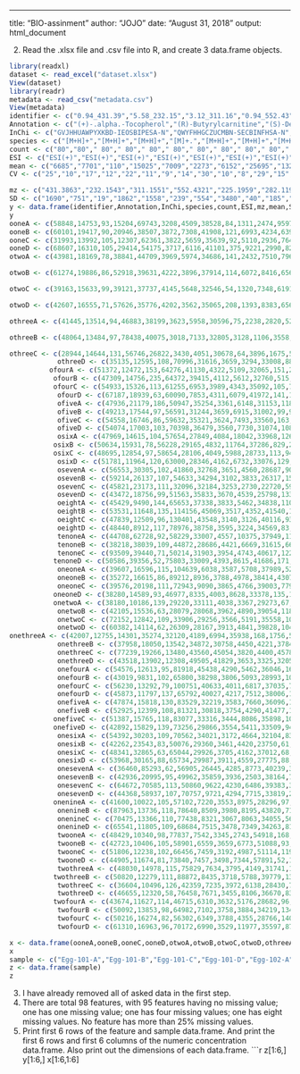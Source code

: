 ---
title: "BIO-assinment"
author: "JOJO"
date: "August 31, 2018"
output: html_document

2. Read the .xlsx file and .csv file into R, and create 3 data.frame objects.
```{r}
library(readxl)
dataset <- read_excel("dataset.xlsx")
View(dataset)
library(readr)
metadata <- read_csv("metadata.csv")
View(metadata)
identifier <- c("0.94_431.39","5.58_232.15","3.12_311.16","0.94_552.43","1.06_225.20","7.20_282.12","6.08_137.07","6.66_120.08","1.35_168.07","4.96_137.05","1.36_134.06","1.71_273.11","1.22_136.08","7.40_156.08","3.49_424.34","1.29_176.07","1.48_785.59","1.18_131.07","1.36_204.11","6.65_158.12","1.36_110.07","2.62_121.03","3.99_139.05","1.22_144.05","4.69_94.06","1.85_147.09","0.98_369.35","6.35_258.11","1.24_431.32","1.35_152.07","1.46_232.03","6.99_204.12","1.32_189.10","2.91_268.18","1.68_360.36","1.72_332.33","7.03_118.09","2.57_240.11","1.24_195.09","5.18_104.11","2.50_325.17","1.22_347.22","1.28_361.20","1.55_177.10","4.95_114.07","4.32_316.25","4.65_302.31","7.56_230.09","8.72_293.10","1.75_298.35","5.91_466.32","4.92_260.19","1.41_363.22","4.01_256.11_4.00_238.10","1.08_263.08","1.23_190.09","6.68_209.09_6.68_192.07","4.07_344.28","7.54_184.09","6.19_218.14","5.51_268.15","1.01_357.30","1.19_602.21","7.08_144.10","5.48_312.13","1.23_296.07","1.79_123.07","1.08_152.07","7.01_130.09","1.01_520.51","2.30_153.07","4.59_288.22","1.02_282.28","3.38_426.36","1.16_362.12","1.47_378.11","3.53_400.34","4.35_780.55","3.82_220.12","5.78_265.12_5.78_287.10","6.66_166.09_6.66_149.06","1.04_286.14","4.20_264.20","3.14_168.06_3.14_242.13","5.71_177.10_5.71_160.08","1.39_198.06","6.88_182.06_6.89_144.10","3.34_428.37","1.14_254.06","5.95_516.30","5.47_76.08","1.00_340.10","6.44_150.11","7.25_138.05","4.53_291.15","6.62_205.10_6.62_188.07","7.46_182.08","2.99_61.04")
Annotation <- c("(+)-.alpha.-Tocopherol","(R)-Butyrylcarnitine","(S)-Desmethylcitalopram",".beta.-Cryptoxanthin","1,3-Dicyclohexylurea","1-Methyladenosine","1-Methylnicotinamide","2-Amino-1-phenylethanol","2-Amino-3-methoxybenzoic  acid","2'-Deoxyinosine","2-Indolinone","2'-o-Methyl-5-methyluridine","2-Phenylacetamide","3-(1-Pyrazolyl)-alanine","3-Hydroxyoleylcarnitine","3-Indoleacetic acid","3-Ketopetromyzonol","4-Acetylbutyric acid","4-Aminoantipyrine","4-Aminomethylcyclohexanecarboxylic acid","4-Aminophenol","4-Hydroxybenzoic acid","4-Imidazoleacrylic acid","4-Methyl-5-thiazoleethanol","4-Picoline","5,6-Dimethylbenzimidazole","5.alpha.-Cholest-7-en-3.beta.-ol","5-Methylcytidine","7.alpha.-Hydroxy-3-oxo-4-cholestenoic acid","Acetaminophen","Acetaminophen sulfate","Acetylcarnitine","Antipyrine","Auramine O","Benzyldimethylstearylammonium cation","Benzyldimethyltetradecylammonium cation","Betaine","Bupropion","Caffeine","Choline","Citalopram","Corticosterone","Cortisone","Cotinine","Creatinine","Decanoyl-L-carnitine","Dihydrosphingosine B","Ergothioneine","Ethylenediaminetetraacetic acid","Ethylhexadecyldimethylammonium cation","Glycocholic acid","Hexanoyl-L-carnitine","Hydrocortisone","Hydroxybupropion","Indirubin","Indole-3-propionic acid","Kynurenine","Lauroyl-L-carnitine","L-Carnitine","L-Propionylcarnitine","Metoprolol acid","Monoolein","Montelukast-1,2-diol","N.alpha.-Methyl-L-lysine","N2,N2-Dimethylguanosine","N-Acetylsulfamethoxazole","Nicotinamide","N-Methylanthranilic acid","N-Methylproline","N-Palmitoyl-D-sphingosine","Nudifloramide","Octanoylcarnitine","Oleamide","Oleoyl-L-carnitine","Omeprazole sulfone","OmeprazoleTABsulfone N-oxide","Palmitoylcarnitine","Palmitoyleicosapentaenoyl phosphatidylcholine","Pantothenic acid","Phenylacetyl-L-glutamine","Phenylalanine","Piperine","R-(-)-O-Desmethylvenlafaxine","racTABerythro-Dihydrobupropion","Serotonin","S-Methyl-3-thioacetaminophen","Stachydrine","Stearoyl-L-carnitine","Sulfamethoxazole","Taurocholic acid","TMAO","Topiramate","Triethanolamine","Trigonelline","Trimethoprim","Tryptophan","Tyrosine","Urea")			
InChi <- c("GVJHHUAWPYXKBD-IEOSBIPESA-N","QWYFHHGCZUCMBN-SECBINFHSA-N","PTJADDMMFYXMMG-IBGZPJMESA-N","DMASLKHVQRHNES-FKKUPVFPSA-N","ADFXKUOMJKEIND-UHFFFAOYSA-N","GFYLSDSUCHVORB-IOSLPCCCSA-N","LDHMAVIPBRSVRG-UHFFFAOYSA-O","ULSIYEODSMZIPX-UHFFFAOYSA-N","SXOPCLUOUFQBJV-UHFFFAOYSA-N","VGONTNSXDCQUGY-JXBXZBNISA-N","JHFAEUICJHBVHB-UHFFFAOYSA-N","YHRRPHCORALGKQ-FDDDBJFASA-N","LSBDFXRDZJMBSC-UHFFFAOYSA-N","PIGOPELHGLPKLL-YFKPBYRVSA-N","YBCVTTMMURGSEY-LMLDZDDJSA-N","SEOVTRFCIGRIMH-UHFFFAOYSA-N","WKLORKLFLMTHHY-RTYFXBAISA-N","MGTZCLMLSSAXLD-UHFFFAOYSA-N","RLFWWDJHLFCNIJ-UHFFFAOYSA-N","GYDJEQRTZSCIOI-LJGSYFOKSA-N","PLIKAWJENQZMHA-UHFFFAOYSA-N","FJKROLUGYXJWQN-UHFFFAOYSA-N","LOIYMIARKYCTBW-OWOJBTEDSA-N","BKAWJIRCKVUVED-UHFFFAOYSA-N","FKNQCJSGGFJEIZ-UHFFFAOYSA-N","LJUQGASMPRMWIW-UHFFFAOYSA-N","IZVFFXVYBHFIHY-FTTZNKGKSA-N","ZAYHVCMSTBRABG-JXOAFFINSA-N","SATGKQGFUDXGAX-SLTBQWEQSA-N","RZVAJINKPMORJF-UHFFFAOYSA-N","IGTYILLPRJOVFY-UHFFFAOYSA-N","RDHQFKQIGNGIED-MRVPVSSYSA-O","VEQOALNAAJBPNY-UHFFFAOYSA-N","JPIYZTWMUGTEHX-UHFFFAOYSA-N","FWLORMQUOWCQPO-UHFFFAOYSA-N","WNBGYVXHFTYOBY-UHFFFAOYSA-N","KWIUHFFTVRNATP-UHFFFAOYSA-N","SNPPWIUOZRMYNY-UHFFFAOYSA-N","RYYVLZVUVIJVGH-UHFFFAOYSA-N","OEYIOHPDSNJKLS-UHFFFAOYSA-N","WSEQXVZVJXJVFP-UHFFFAOYSA-N","OMFXVFTZEKFJBZ-HJTSIMOOSA-N","MFYSYFVPBJMHGN-ZPOLXVRWSA-N","UIKROCXWUNQSPJ-VIFPVBQESA-N","DDRJAANPRJIHGJ-UHFFFAOYSA-N","LZOSYCMHQXPBFU-OAHLLOKOSA-N","OTKJDMGTUTTYMP-UHFFFAOYSA-N","SSISHJJTAXXQAX-ZETCQYMHSA-N","KCXVZYZYPLLWCC-UHFFFAOYSA-N","VCAVAURZPNANDQ-UHFFFAOYSA-N","RFDAIACWWDREDC-FRVQLJSFSA-N","VVPRQWTYSNDTEA-LLVKDONJSA-N","JYGXADMDTFJGBT-VWUMJDOOSA-N","RCOBKSKAZMVBHT-UHFFFAOYSA-N","CRDNMYFJWFXOCH-BUHFOSPRSA-N","GOLXRNDWAUTYKT-UHFFFAOYSA-N","YGPSJZOEDVAXAB-QMMMGPOBSA-N","FUJLYHJROOYKRA-QGZVFWFLSA-N","PHIQHXFUZVPYII-UHFFFAOYSA-N","UFAHZIUFPNSHSL-MRVPVSSYSA-N","PUQIRTNPJRFRCZ-UHFFFAOYSA-N","RZRNAYUHWVFMIP-KTKRTIGZSA-N","UFQIEVSCRCMNLW-SHISVWIYSA-N","OLYPWXRMOFUVGH-LURJTMIESA-N","RSPURTUNRHNVGF-IOSLPCCCSA-N","GXPIUNZCALHVBA-UHFFFAOYSA-N","DFPAKSUCGFBDDF-UHFFFAOYSA-N","WVMBPWMAQDVZCM-UHFFFAOYSA-N","CWLQUGTUXBXTLF-YFKPBYRVSA-N","YDNKGFDKKRUKPY-TURZORIXSA-N","JLQSXXWTCJPCBC-UHFFFAOYSA-N","CXTATJFJDMJMIY-CYBMUJFWSA-N","FATBGEAMYMYZAF-KTKRTIGZSA-N","IPOLTUVFXFHAHI-WHIOSMTNSA-N","IXEQEYRTSRFZEO-UHFFFAOYSA-N","ZBGMHRIYIGAEGJ-UHFFFAOYSA-N","XOMRRQXKHMYMOC-UHFFFAOYSA-N","KLTHQSWIRFFBRI-KOQZQRJKSA-N","GHOKWGTUZJEAQD-UHFFFAOYSA-N","RCOBKSKAZMVBHT-UHFFFAOYSA-N","COLNVLDHVKWLRT-QMMMGPOBSA-N","MXXWOMGUGJBKIW-YPCIICBESA-N","KYYIDSXMWOZKMP-HNNXBMFYSA-N","NDPTTXIBLSWNSF-BXKDBHETSA-N","QZAYGJVTTNCVMB-UHFFFAOYSA-N","KNDKLDWGYWQCCJ-UHFFFAOYSA-N","CMUNUTVVOOHQPW-UHFFFAOYSA-N","FNPHNLNTJNMAEE-HSZRJFAPSA-N","JLKIGFTWXXRPMT-UHFFFAOYSA-N","WBWWGRHZICKQGZ-HZAMXZRMSA-N","UYPYRKYUKCHHIB-UHFFFAOYSA-N","KJADKKWYZYXHBB-XBWDGYHZSA-N","GSEJCLTVZPLZKY-UHFFFAOYSA-N","WWNNZCOKKKDOPX-UHFFFAOYSA-N","IEDVJHCEMCRBQM-UHFFFAOYSA-N","QIVBCDIJIAJPQS-VIFPVBQESA-N","OUYCCCASQSFEME-QMMMGPOBSA-N","XSQUKJJJFZCRTK-UHFFFAOYSA-N")
species <- c("[M+H]+","[M+H]+","[M+H]+","[M]+.","[M+H]+","[M+H]+","[M+H]+","[M+H-H2O]+","[M+H]+","[M+H-C5H8O3]+","[M+H]+","[M+H]+","[M+H]+","[M+H]+","[M+H-H2O]+","[M+H]+","[2M+H]+","[M+H]+","[M+H]+","[M+H]+","[M+H]+","[M+H-H2O]+","[M+H]+","[M+H]+","[M+H]+","[M+H]+","[M+H-H2O]+","[M+H]+","[M+H]+","[M+H]+","[M+H]+","[M+H]+","[M+H]+","[M+H]+","[Cat-C2H4]+","[Cat]+","[M+H]+","[M+H]+","[M+H]+","[M+H]+","[M+H]+","[M+H]+","[M+H]+","[M+H]+","[M+H]+","[M+H]+","[M+H]+","[M+H]+","[M+H]+","[Cat]+","[M+H]+","[M+H]+","[M+H]+","[M+H]+_[M+H-H2O]+","[M+H]+","[M+H]+","[M+H]+_[M+H-NH3]+","[M+H]+","[M+Na]+","[M+H]+","[M+H]+","[M+H]+","[M+H]+","[M+H-NH3]+","[M+H]+","[M+H]+","[M+H]+","[M+H]+","[M+H]+","[M+H-H2O]+","[M+H]+","[M+H]+","[M+H]+","[M+H]+","[M+H]+","[M+H]+","[M+H]+","[M+H]+","[M+H]+","[M+H]+_[M+Na]+","[M+H]+_[M+H-NH3]+","[M+H]+","[M+H]+","[M+H]+_[M+H-C410O]+","[M+H]+_[M+H-NH3]+","[M+H]+","[M+H]+_[M+K]+","[M+H]+","[M+H]+","[M+H]+","[M+H]+","[M+H]+","[M+H]+","[M+H]+","[M+H]+","[M+H]+_[M+H-NH3]+","[M+H]+","[M+H]+")
count <- c("80","80"," 80"," 80"," 80"," 80"," 80"," 80"," 80"," 80"," 80"," 80"," 80"," 80"," 80"," 80"," 80"," 80"," 80"," 80"," 80"," 80"," 80"," 80"," 80"," 80"," 80"," 80"," 80"," 80"," 80"," 80"," 80"," 80"," 80"," 80"," 80"," 80"," 80"," 80"," 80"," 80"," 80"," 80"," 80"," 80"," 80"," 80"," 80"," 80"," 80"," 80"," 80"," 80"," 80"," 80"," 80"," 80"," 80"," 80"," 80"," 80"," 80"," 80"," 80"," 80"," 80"," 80"," 80"," 80"," 80"," 80"," 80"," 80"," 80"," 80"," 80"," 80"," 80"," 80"," 80","EMPTY","-1","853.6538","915.7516","899.5435","757.31 804","92 80.68 804","955.3895","963.1943","-1","-1","-1","896.5677","948.47 806","972.7356","-1","865.4886")	
ESI <- c("ESI(+)","ESI(+)","ESI(+)","ESI(+)","ESI(+)","ESI(+)","ESI(+)","ESI(+)","ESI(+)","ESI(+)","ESI(+)","ESI(+)","ESI(+)","ESI(+)","ESI(+)","ESI(+)","ESI(+)","ESI(+)","ESI(+)","ESI(+)","ESI(+)","ESI(+)","ESI(+)","ESI(+)","ESI(+)","ESI(+)","ESI(+)","ESI(+)","ESI(+)","ESI(+)","ESI(+)","ESI(+)","ESI(+)","ESI(+)","ESI(+)","ESI(+)","ESI(+)","ESI(+)","ESI(+)","ESI(+)","ESI(+)","ESI(+)","ESI(+)","ESI(+)","ESI(+)","ESI(+)","ESI(+)","ESI(+)","ESI(+)","ESI(+)","ESI(+)","ESI(+)","ESI(+)","ESI(+)","ESI(+)","ESI(+)","ESI(+)","ESI(+)","ESI(+)","ESI(+)","ESI(+)","ESI(+)","ESI(+)","ESI(+)","ESI(+)","ESI(+)","ESI(+)","ESI(+)","ESI(+)","ESI(+)","ESI(+)","ESI(+)","ESI(+)","ESI(+)","ESI(+)","ESI(+)","ESI(+)","ESI(+)","ESI(+)","ESI(+)","EMPTY","-1","862.298","946.2116","966.1121","895.1586","934.7672","955.3894","981.4338","-1","-1","-1","892.2752","908.7713","980.6624","EMPTY","-1","873.4531")
mean <- c("6685","7701","110","15025","7009","2273","6152","25695","132","1784","3216","599","385","304","12132","1353","963","180","222","3012","532","102","5090","18","653","127","139491","42","7438","4282","2372","124871","199","77","18597","21185","396733","128","22517","68577","120","253","1526","28919","265392","884","607","96","2085","1484","1293","1197","8133","397","739","545","2593","1800","17091","14362","80","5050","18","2163","605","69","11199","675","6720","6650","39427","2409","10038","13363","31","28","10564","165642","2640","8561","31654","34303","73","314","257","117","341741","4490","12","105","4944","765","1658","8206","55","73383","2247","58631")																																																																																											
CV <- c("25","10","17","12","22","11","9","14","30","10","8","29","15","61","12","18","15","12","23","20","97","21","91","51","13","29","11","21","8","14","5","11","26","20","246","246","8","14","14","18","32","16","39","14","11","20","15","27","218","72","15","11","11","17","70","19","11","21","14","10","39","8","28","13","32","44","40","134","9","12","12","10","41","14","35","34","10","7","6","27","12","9","45","23","21","51","8","14","43","19","19","35","34","15","32","12","14","5")

mz <- c("431.3863","232.1543","311.1551","552.4321","225.1959","282.1194","137.0702","120.0803","168.0655","137.0453","134.0596","273.112","136.0751","156.0764","424.3416","176.0703","785.5925","131.0712","204.1136","158.117","110.0679","121.0285","139.05","144.0469","94.065","147.0915","369.3517","258.1078","431.3153","152.071","232.0276","204.1236","189.1017","268.1802","360.3623","332.331","118.0864","240.113","195.088","104.1069","325.1719","347.2237","361.2","177.1024","114.0664","316.2481","302.305","230.0894","293.098","298.3467","466.3162","260.1852","363.2161","256.11_238.0995","263.0815","190.0866","209.0918_192.0651","344.2794","184.094","218.1385","268.1546","357.2988","602.2132","144.1013","312.1301","296.0725","123.0652","152.071","130.0859","520.5083","153.0656","288.2168","282.2796","426.357","362.1153","378.1097","400.3416","780.5538","220.1177","265.1185_287.0999","166.0861_149.0593","286.1441","264.1959","168.057_242.1306","177.1022_160.0751","198.0579","182.0576_144.1021","428.3723","254.0603","516.2993","76.0755","340.1018","150.1121","138.0545","291.1456","205.0968_188.0708","182.08","61.0403")
SD <- c("1690","751","19","1862","1558","239","554","3480","40","185","255","172","59","186","1481","243","145","22","50","615","517","22","4645","9","86","37","15504","9","627","587","117","14160","52","15","45825","52038","31468","18","3237","12172","38","40","591","3934","28371","181","93","26","4537","1061","190","136","857","67","517","105","277","387","2401","1393","32","419","5","271","193","31","4437","906","575","798","4906","251","4153","1831","11","10","1106","12295","159","2334","3876","3256","33","74","53","60","28036","623","5","20","937","271","562","1266","18","9144","319","2763")
y <- data.frame(identifier,Annotation,InChi,species,count,ESI,mz,mean,SD,CV)
y
ooneA <- c(58848,14753,93,15204,69743,3208,4509,38528,84,1311,2474,9597,472,70,28538,2525,1660,116,119,5031,202,100,3977,28,563,179,189703,47,19440,1916,222,477646,123,99,3977,5845,413091,116,44547,74417,87,233,1653,3039,248771,7044,211,68,373,776,1315,8387,8217,271,274,1311,3239,9576,26057,36629,94,670,14,3984,893,30,19254,748,488,10619,29778,24125,239200,49129,27,46,35852,282908,1968,21085,46388,6714,59,210,2661,119,7663,8937,20,111,6326,577,976,8746,30,92999,2188,60688)
ooneB <- c(60101,19417,90,20946,38507,3872,7308,41908,121,6993,4234,6390,456,138,31809,2553,1971,141,274,8859,114,122,7412,33,1732,114,190567,59,18484,2216,330,573680,175,76,2304,3028,379641,80,141768,66106,92,233,1905,791,279056,6125,326,95,530,2368,1283,9384,11258,228,271,530,3328,9379,28398,45062,77,1186,32,4750,1461,47,18846,1289,709,11695,45589,23338,224634,52476,41,46,36133,385984,2675,28816,50961,43778,88,246,2074,117,20625,10333,52,123,3389,772,3125,58534,63,130082,2185,80978)
ooneC <- c(31993,13992,105,12307,62361,3822,5659,35639,92,5110,2936,7648,396,69,23606,2960,2186,71,115,11765,303,128,3865,18,2021,85,166642,50,17637,338,47,454537,114,83,1619,2182,387571,87,140564,92562,151,114,1083,682,238155,5546,259,92,73,369,8425,7121,5748,222,274,408,3165,10203,25181,37996,90,724,19,3140,1279,43,18415,528,948,10096,31902,16228,162160,38005,28,37,33712,261709,2073,15025,42831,21155,94,242,1929,106,24457,9225,10,342,4889,610,1054,43714,60,113159,1947,65457)
ooneD <- c(68607,16310,105,29414,54175,3717,6116,41101,375,9221,2990,8280,341,281,27643,2744,1305,73,251,17919,120,92,3421,23,1953,109,237718,64,20350,2870,413,546396,179,56,19929,22080,420309,180,153997,75139,86,382,1528,522,264632,6350,147,90,448,9217,699,8624,11025,254,238,246,3556,10863,29311,36394,135,787,18,4305,1035,36,18857,920,3688,12034,43844,26261,365884,52662,37,47,39640,404883,2295,27874,49617,17040,56,243,1743,160,315236,12637,84,114,6176,397,917,36336,92,104320,2254,72201)
otwoA <- c(43981,18169,78,38841,44709,3969,5974,34686,141,2432,7510,7962,364,55,29621,1321,1766,277,147,14200,141,97,5198,28,1357,161,185316,32,12581,381,30,339609,263,123,2511,2698,412735,131,27842,77721,115,364,2176,606,323028,4299,367,133,453,6378,666,5266,12862,187,162,1697,3689,7650,26027,27862,57,747,10,5145,1505,80,24389,1294,1857,9672,38213,20392,230191,42893,51,19,31191,475424,1942,38060,42660,27639,70,417,3374,121,10174,11910,10,135,4063,450,1801,18460,37,82777,1853,86722)

otwoB <- c(61274,19886,86,52918,39631,4222,3896,37914,114,6072,8416,6568,463,74,26117,1847,733,206,199,13567,223,149,3770,18,1655,157,198054,145,10467,447,24,335208,113,57,20752,23113,508758,168,42009,107214,78,479,2045,536,297873,3915,1420,123,512,27964,1195,5867,16629,492,1571,1728,3584,7084,23824,31734,73,423,10,4763,1969,37,68296,2922,750,8555,31536,20668,160070,43155,27,60,35873,368676,2938,48951,47266,32414,73,258,18230,220,44374,14894,10,101,3174,968,2387,28324,84,94067,2203,80368)

otwoC <- c(39163,15633,99,39121,37737,4145,5648,32546,54,1320,7348,6191,307,46,25298,1241,1861,170,371,12206,175,101,4151,27,1623,92,183587,50,10471,149,14,265242,333,79,3545,6435,410973,69,34831,60570,110,645,2984,468,312812,2928,807,159,601,1472,748,4319,14008,190,234,1586,3302,5302,21806,24457,122,636,4.5,4501,1842,19,42988,998,1079,9087,30594,15278,135434,38820,14,42,27662,383569,1864,30050,38200,39020,64,212,9891,117,30255,12674,10,56,3622,625,1128,22403,106,106588,1958,85716)

otwoD <- c(42607,16555,71,57626,35776,4202,3562,35065,208,1393,8383,6560,421,65,34243,1510,1802,146,181,11804,556,63,5176,10,1149,148,163847,51,11554,18203,3753,381047,217,69,2675,3431,543726,104,27177,69056,97,361,3088,362,326297,6929,198,82,347,1199,325,6133,14278,228,277,1304,3417,9561,22121,24449,125,1755,14,5433,1685,38,18702,2095,1849,8077,27873,25336,184952,55013,27,32,37992,425605,2304,43526,41457,19071,38,246,2493,454,195722,14205,20,78,6979,1086,1737,23652,39,83635,2016,83365)

othreeA <- c(41445,13514,94,46883,38199,3623,5958,30596,75,2238,2820,5254,648,340,22162,3152,403,54,2569,14869,350,94,3787,23,1645,104,168256,33,13850,363,62,313096,314,70,1328,1692,449287,94,62228,84609,116,114,1368,294,248754,5119,173,201,22179,1092,2146,6604,7229,215,196,1135,2890,8460,22579,20785,76,515,28,2307,1027,23,18310,631,1757,8921,30835,18541,194576,38591,657,1299,30093,402201,2905,15207,37882,72787,74,204,2714,79,18015,10204,4.5,209,1750,607,1593,26139,42,101188,1317,76525)

othreeB <- c(48064,13484,97,78438,40075,3018,7133,32805,3128,1106,3558,6137,406,550,26924,2229,693,197,247,3420,9337,103,2963,19,1428,132,129815,59,12057,277423,82262,306322,296,61,562,824,450748,135,2611,102737,114,202,1588,817,235678,6075,326,54,641,930,4203,6906,9661,209,293,963,2926,9313,22761,24946,90,579,27,2145,1032,29,26337,2292,6237,7612,19404,27031,148538,33669,40985,12672,28743,284724,2114,33810,39911,58499,43,193,3806,1559,256977,11128,10,104,4717,3901,426,8046,85,81643,2416,83384)

othreeC <- c(28944,14644,131,56746,26822,3430,4051,30678,64,3896,1675,5486,427,59,29172,2195,869,131,250,4234,221,82,8490,19,1206,276,103133,27,13845,281,47,396739,371,84,1997,2885,493131,139,41371,87670,87,300,1728,483,273682,7953,196,112,794,3831,214,8069,11118,253,217,1794,2820,11108,20704,23853,118,605,24,2325,938,47,15074,1941,2546,8730,15498,30979,174178,47940,27,74,31661,274933,2166,22277,37219,12198,37,229,1986,126,131998,12375,4.5,79,3593,481,1270,57900,41,82910,1938,72094)
            othreeD <- c(35135,12595,108,70996,31616,3659,3294,33008,88,1587,2732,6433,425,46,15957,3240,1072,118,131,9882,108,122,3522,147,1065,241,142947,50,8540,957,355,245684,256,92,1713,2110,456303,126,31815,127448,131,159,1644,595,244532,2463,182,142,576,323,1918,4088,8248,257,262,471,2870,5029,22033,26110,86,431,18,2701,1084,65,16167,3054,2318,9670,19694,12579,222646,24291,298,533,20949,323359,2126,34213,38549,63538,61,221,2204,98,253429,7236,20,109,4999,412,1859,35259,115,83939,2032,91986)
          ofourA <- c(51372,12472,153,64276,41130,4322,5109,32065,151,2004,2898,6282,441,417,20802,1351,212,123,392,2949,549,101,3703,30,17121,126,170362,51,10847,357,133,323637,122,66,1586,1578,505971,165,104046,98547,112,165,2664,425,334653,4898,214,158,419,490,1347,3524,12179,159926,1201,757,3454,8726,19029,15540,84,524,23,7434,1469,42,17659,158,1240,9582,32819,15170,184597,40603,37,56,23667,263508,2679,10060,40090,90628,47,14263,2657,179,65830,9448,18,119,5973,803,1681,84968,52,68282,1791,87708)
           ofourB <- c(47309,14756,235,64372,39415,4112,5612,32760,515,9607,3148,6224,376,313,21369,1050,126,141,165,9930,2378,132,3352,18,28820,107,144800,37,11038,22630,8116,509122,265,90,1623,2317,354865,109,150910,85626,86,146,2067,374,310824,2924,704,203,3324,2847,830,4218,12568,108538,681,622,3016,12260,16905,17926,86,628,10,7712,1759,20,28636,369,1630,9552,60921,11690,267594,48642,41,33,31468,324819,2894,18813,39523,18786,98,8052,9102,695,140827,11189,14,94,2246,823,946,56178,44,85113,1508,82410)
           ofourC <- c(54933,15326,113,61255,6953,3989,4343,35092,105,7418,3222,655,163,143,18996,696,313,181,130,3153,986,116,5185,27,13918,94,226714,46,11469,985,237,414860,260,85,3084,4033,391139,773,134138,78670,153,203,2614,623,282167,2915,107,146,959,3121,1772,3785,13739,151144,1576,1410,3001,7550,16594,24812,141,746,23,5823,950,33,5043,277,1656,12524,34081,10080,115200,38296,37,28,22167,469911,2713,25981,41810,34847,112,60290,662,59,55967,7891,9,119,8171,483,2287,32665,51,86926,1871,84996)
            ofourD <- c(67187,18939,63,60090,7853,4311,6079,41972,141,1521,4949,819,231,118,21891,1784,207,118,206,3818,586,181,3267,32,18777,201,272224,2904,13970,2675,1174,349683,297,46,1483,2054,454582,8243,245594,91292,199,83,2946,22881,325203,3458,267,171,423,506,2562,3412,9414,259814,203,757,4506,7536,22044,23697,89,2574,20,7778,1137,37,16789,336,2241,10750,42889,11667,375472,43263,32,37,26832,520956,2175,24727,50078,66627,64,75130,2911,151,102798,10690,14,227,7622,241,3001,117646,49,89171,1996,92085)
            ofiveA <- c(47936,21179,186,50947,35254,3361,6148,31153,118,1177,5702,5987,492,234,22287,1210,354,185,218,4713,218,131,4242,14,2465,113,96904,41,8346,426,34,258738,216,76,2743,3737,403290,104,19139,77773,84,276,1658,712,255033,5242,140,120,720,3478,6036,4704,11128,882,7658,1495,2712,8185,22248,27063,58,1961,4.5,1297,622,56,16140,638,1558,5613,45318,19578,58921,42878,36,23,23939,211966,3751,27844,37200,3237,56,276,954,100,16937,10510,24,1255,1831,1110,1865,16604,72,89456,1957,79785)
            ofiveB <- c(49213,17544,97,56591,31244,3659,6915,31002,99,993,4807,5595,460,32,18650,1778,438,75,129,4660,385,97,6673,2040,2692,359,121926,41,8630,457,60,238485,144,89,1462,1799,470644,141,20819,106453,78,243,1343,341,248814,4955,113,92,28844,494,4651,4084,10337,201,158,1221,2645,8473,18386,21468,59,532,19,4021,1261,55,9048,598,8235,6436,36562,15856,40926,39266,32,37,26159,211913,4392,26493,38607,11242,61,327,2241,73,622165,11946,4.5,647,4780,806,696,33074,53,74608,3227,87584)
            ofiveC <- c(54558,16746,86,59632,35321,3624,7493,33560,163,856,5880,6223,344,142,19061,1344,374,97,204,4429,206,128,5003,27,2140,132,100947,41,8190,316,30,365384,185,85,3638,4550,433834,122,7371,95437,128,176,1631,302,262316,4282,207,135,849,1505,2945,4393,11276,342,337,1863,3182,7450,22282,25974,91,2006,9,1258,774,46,20593,466,1638,4895,37950,16623,136666,38266,37,32,19605,425643,3451,27373,40615,5244,81,212,2820,85,27636,8213,10,496,2408,1275,2466,12894,46,81338,1916,78857)
            ofiveD <- c(54074,17003,103,70398,36479,3560,7730,31074,108,1347,6161,6203,408,199,18943,1170,747,123,199,3702,216,151,6506,18,2286,148,90186,27,11612,254,28,240692,218,89,1676,1952,425875,84,7316,98748,129,214,1777,747,261335,4219,81,155,2921,2190,7837,3842,10761,306,574,1400,2719,8067,18064,22187,107,463,30,3801,957,37,19280,462,10787,4497,48966,15791,139005,39295,42,41,25640,293784,4235,28650,38751,8086,87,232,1744,90,575248,10096,10,1214,1363,2010,2388,21164,42,88516,3444,81079)
            osixA <- c(47969,14615,104,57654,27849,4084,18042,33968,126,1706,7443,5705,347,995,20928,1200,270,106,143,4794,342,110,3907,19,2581,98,119875,41,13725,856,412,237800,191,111,1489,1627,459729,142,26031,78256,90,666,2214,906,307704,5074,326,262,2900,3068,1454,4198,18324,513,251,829,3267,9506,21955,18265,114,466,36,8245,1448,34,22712,603,5895,7345,103240,20968,81888,43093,50,123,25868,684187,5756,45153,41640,10089,51,303,3333,125,448633,8746,28,207,7766,1132,1706,25084,38,91098,2450,92463)
           osixB <- c(50634,15931,78,56228,29165,4832,11764,37286,829,2635,3621,6252,528,277,24266,1229,401,88,94,1182,3585,153,3155,29,2906,113,147064,54,13797,73228,36675,456211,255,147,1704,1821,479940,115,34344,82049,135,417,1850,511,319755,3962,223,214,1481,916,972,4568,15046,578,105,747,3527,8662,24952,23037,104,833,27,7744,1091,33,18990,498,1936,10143,120512,16086,84196,48404,32,51,29320,315856,9843,46654,45083,24000,70,263,2127,670,245633,11242,4.5,106,12266,1008,1935,26736,92,83098,2464,93646)
           osixC <- c(48695,12854,97,58654,28106,4049,5988,28733,113,9468,8114,5357,341,45,22661,1303,292,179,201,12206,561,140,3190,24,6641,112,209448,37,13515,318,63,338381,206,70,2644,4468,546002,221,36108,86239,132,177,1780,516,273789,2523,184,71,16507,510,1320,3482,10282,491,659,1196,3225,7137,19217,16650,83,617,18,8209,979,104,18355,131,2910,11242,57968,10984,175194,43804,33,103,26507,475536,6366,38942,34438,55452,73,252,2735,101,457491,9952,9,184,10337,252,943,22216,29,84128,2381,104876)
            osixD <- c(51781,11964,120,63000,28346,4162,6732,33076,129,1652,5631,6155,341,89,24139,1253,1156,142,221,3661,219,118,4531,18,2427,166,197041,41,13388,365,76,217554,301,57,1967,2829,514782,313,12442,95180,116,666,1931,3277,280696,2931,227,129,545,63877,1353,3156,15789,204,1163,1246,3722,7125,19274,18877,101,558,27,7231,1032,60,19850,279,2153,10058,36911,13024,352043,40258,27,47,25943,266367,5007,35632,39787,32800,85,195,3121,88,254368,10328,10,210,3600,1794,4100,23210,46,83652,2320,93160)
            osevenA <- c(56553,30305,102,41860,32768,3651,4560,28687,90,1309,6122,5310,585,74,21435,1260,615,146,144,3708,161,252,2951,9,1535,145,153022,54,7086,346,10,322912,417,79,759,1520,422651,147,11009,66676,107,255,1623,315,253516,10541,79,122,4298,377,453,8695,16156,258,205,592,3069,12058,21990,22881,33024,353,10,1741,1228,20,15568,430,2345,8135,25582,44411,54222,40961,19,28,28729,237999,3345,27042,34145,24680,102,228,1606,107,44446,10877,20,157,6321,869,1138,14441,84,100044,1555,76783)
            osevenB <- c(59214,26137,107,54633,34294,3102,3833,26317,155,1892,6965,5857,390,94,21456,1228,210,200,214,30781,274,113,4707,18,491,130,203210,59,8422,433,10,235747,239,74,1802,2235,460216,87,10664,86955,116,250,1973,397,235478,5316,121,108,5986,7036,367,6001,16805,331,378,611,2914,6488,21784,24642,6707,454,18,1679,887,50,17071,242,1543,9425,29063,29353,111144,39458,28,41,30336,254825,4991,24932,31077,11184,38,199,1952,90,37352,11818,33,146,6410,556,1379,18564,63,97167,1430,78634)
            osevenC <- c(45821,23173,111,32096,32184,3253,2730,22720,59,1247,6530,4964,360,41,14063,710,314,142,176,9992,1513,103,4185,23,628,162,136514,41,6606,209,14,209063,142,70,1578,1844,396322,107,16340,56749,92,78,1459,513,209772,6689,153,93,66,306,1485,5588,10237,217,85,678,2602,7381,20819,18018,108,398,10,1420,859,46,5908,143,2404,6882,21773,26876,209508,28049,32,65,24838,240691,4023,14302,28158,40077,95,239,2055,114,9782,13040,10,105,6134,958,1699,16257,64,77864,1199,77380)
            osevenD <- c(43472,18756,99,51563,35833,3670,4539,25798,133,867,7176,5316,585,42,10578,658,861,105,174,4223,311,71,2769,18,1248,238,184669,45,8608,423,10,203539,196,76,1630,1858,350080,70,9110,42237,100,311,1982,345,238989,2446,150,80,16284,933,725,2851,18071,199,432,933,3171,3472,21135,21075,101,378,14,1722,964,23,18215,184,2183,10910,26606,8441,188453,18940,23,42,26311,404332,2614,16334,30875,20918,66,218,2396,65,51049,10145,10,103,3709,354,1106,16449,47,102950,1670,78849)
            oeightA <- c(45429,9490,144,65653,37338,3833,5462,34838,110,1335,230,5185,447,1081,23164,1002,7689,150,152,12146,221,168,3205,80,1059,98,173012,51,15722,398,14,249501,146,183,973,1607,564012,96,103756,81207,91,523,2948,555,225872,2492,185,174,69,16179,4829,3186,14680,191,1286,2069,2778,5864,24563,21663,52,436,10,3002,852,51,17508,220,5167,7995,35846,11062,144669,36686,45,41,21347,576128,2583,12849,41799,65420,37,191,2494,89,424066,6842,10,251,5238,617,621,19695,28,120913,2484,91944)
            oeightB <- c(53531,11648,135,114156,45069,3517,4352,41540,155,3338,339,6749,545,1416,23777,1781,7295,373,233,27362,170,124,6008,247,1116,170,207748,51,20064,530,20,352921,300,92,2434,3826,583019,139,38577,98730,75,281,2615,257,264838,3496,89,220,506,1137,2783,4327,12658,189,201,2518,3569,5944,31882,27120,71,617,10,2433,971,42,15034,221,2626,9485,24532,14941,255012,43795,75,32,25174,416833,2588,26150,50224,200746,65,263,1263,73,288487,10330,165,203,13597,514,1134,15045,71,123457,1939,84797)
            oeightC <- c(47839,12509,96,130401,43548,3140,3126,40116,93,1079,421,6152,666,628,25744,1081,28408,364,148,15042,267,60,3579,395,239,149,177438,56,17181,1609,64,264000,176,79,2026,2547,564916,137,22280,68993,96,308,1975,741,266661,2993,44,118,576,442,2722,3408,13723,270,341,3087,3131,4928,25902,30223,80,787,23,5283,865,50,5347,235,11030,8951,22290,11342,192368,28782,37,36,22906,395841,2195,29935,47877,12883,75,290,796,219,828869,8641,4.5,175,12770,1045,2640,21416,45,111478,5378,87505)
            oeightD <- c(48440,8912,117,78976,38758,3595,3224,34569,83,483,304,5001,434,203,24201,1407,5135,256,154,9237,284,92,3166,513,1290,149,139292,41,15816,282,24,236694,143,154,1080,1557,538035,94,38413,57710,84,616,2376,37442,242380,1742,97,224,43,632,7335,2831,20139,255,279,2711,2928,3913,21548,20016,120,775,18,6005,663,99,4382,126,15937,7491,13911,7914,167651,22477,41,23,17093,341653,2222,19165,41648,72151,56,263,313,95,862819,5673,10,433,8613,405,1016,32963,72,114831,6639,85083)
            tenoneA <- c(44708,62728,92,58229,33007,4557,10375,37949,117,1633,4725,5943,2722,157,21182,1465,334,89,195,14022,204,103,3936,18,2983,463,155984,51,12852,311,96,462019,301,92,2626,3499,391072,122,97872,76295,84,673,2012,570,315375,5662,247,1127,839,756,1207,6716,15961,188,306,1106,4157,16305,30301,38468,66,462,19,8332,1678,56,20318,623,1721,8213,63671,20757,203013,41659,50,50,34068,593673,2086,32499,47706,309242,66,244,3518,80,17134,11006,24,143,15288,753,2126,44296,68,122149,2197,107193)
            tenoneB <- c(38218,38039,109,44872,28686,4421,6669,31615,66,681,5636,5382,2154,103,19369,1830,1748,146,124,1145,1758,102,3471,28,1912,2509,124464,33,10672,371,70,398285,121,122,8512,11520,370299,344,50867,61848,123,525,2009,5262,288639,4415,77,259,44,786,3912,5490,13636,196,274,750,3346,13102,23932,27286,114,2104,9,7136,1052,69,8399,709,2204,6429,45491,16141,129410,44070,37,28,32911,378103,2066,32144,38051,133976,70,271,778,92,62964,10264,10,276,5267,1447,3047,11389,50,97487,1599,102574)
            tenoneC <- c(93509,39440,71,50214,31903,3954,4743,40617,122,1611,3444,6254,1732,108,21414,1341,227,151,315,10599,232,139,4473,32,3000,2211,132939,36,14150,445,122,378728,171,7537,2023,2641,483688,118,72076,85858,111,1005,2138,530,323840,3665,98,254,993,480,2496,5237,18612,229,297,1058,4146,8019,29422,32549,73,749,10,8091,1147,130,6278,361,2824,6860,48678,13957,142748,51039,50,56,34312,537789,2105,35657,47393,174469,80,234,643,119,56718,10118,10,306,9929,878,1828,11499,68,120460,2149,88911)
           tenoneD <- c(50586,39356,52,75803,33009,4393,8615,41686,171,1548,4396,5875,653,860,17134,1881,259,69,153,4697,330,129,6509,27,3202,848,184724,47,11053,2201,1473,406501,140,80,1978,2507,582602,181,74791,117048,104,912,2038,391,325208,6824,131,143,384,1142,2575,4716,17706,175,174,1073,3941,13752,22988,26556,65,840,19,14722,1052,47,7640,191,14647,9193,49290,20928,207596,42740,33,46,32420,260319,2675,36404,49403,140328,70,212,1090,124,1069388,12101,10,137,5231,1583,55839,33870,62,91496,5753,99473)
            oneoneA <- c(39607,16596,115,104639,6038,3587,5708,37989,521,1264,5631,681,405,89,22901,1401,1615,87,210,4487,1216,134,4308,33,2864,321,158659,42,10966,38532,10638,391147,178,93,2685,3576,481266,90,24336,63922,92,456,2762,596,301592,6285,183,123,392,1647,496,6132,12223,354,405,1552,2994,7902,22747,21083,90,400,4.5,5956,887,29,17496,387,10581,8802,28109,20883,247375,36178,46,32,23505,203967,458,36793,45463,18919,46,264,2387,825,415748,8880,10,96,3066,462,2437,67957,40,81342,2984,70497)
            oneoneB <- c(35272,16615,86,89212,8936,3788,4978,38414,4307,1626,5434,1905,558,54,22529,1796,248,134,177,14195,26463,164,2969,20,2840,227,155192,50,14717,554396,98587,348659,279,66,3169,7101,525439,100,57840,60407,215,748,3054,334,308026,5512,143,87,1935,822,1330,6326,17064,235,28040,1725,3133,9602,18269,20572,70,2842,27,4460,955,52,6303,190,2157,8962,38125,22208,195954,35451,23,36,24996,234453,1509,26998,44589,12394,103,274,1185,3497,167017,10062,14,128,4013,284,888,74248,69,115321,2591,67191)
            oneoneC <- c(39576,20198,111,72943,9090,3865,4766,39003,779,1060,7171,804,405,128,17427,1215,217,128,241,14963,3416,124,3232,18,2967,166,149117,36,12666,66058,18574,307486,333,70,1948,1917,451509,119,42583,51094,76,1389,3308,374,288913,3936,121,267,2149,871,2540,4698,21056,313,4555,1439,2915,6800,22820,32870,166,454,65,5089,905,30,15850,229,1629,8741,21142,13913,253768,32690,37,37,24016,223297,1666,29029,46590,24046,52,194,1013,3056,68519,9820,10,249,13245,1298,2093,120037,68,97670,1696,83957)
           oneoneD <- c(38280,14589,93,46977,8335,4003,8628,33378,135,1510,4099,783,340,61,24025,1889,431,113,257,3718,289,131,3905,477,3799,120,83698,69,11139,2689,1076,385329,90,88,2187,3054,506252,133,33177,66308,74,778,3085,636,277946,6512,135,139,53244,331,2738,5519,21104,239,421,1204,2680,11024,19636,14683,114,428,24,5010,856,33,7259,419,1950,5597,34996,18002,165386,43747,32,74,25989,172832,1643,28131,40841,26239,70,253,1835,183,80600,8506,10,213,3415,1852,995,103896,18,75781,1629,91796)
           onetwoA <- c(38180,10186,139,29220,33111,4038,3367,29273,67,720,4788,3992,482,36,16490,954,1409,392,14543,12421,250,73,2874,18,1640,137,167296,36,12193,310,30,193077,260,80,798,1147,462952,104,45592,71862,166,191,2040,394,246272,2688,116,144,26527,245,748,3453,11418,271,222,3077,3048,5563,21466,27374,129,602,10,2648,949,34,7376,203,2426,7789,21153,10895,269684,30996,33,27,25585,310808,2336,12306,36593,53576,94,239,663,125,109659,8358,10,79,4483,616,1004,19334,41,85693,1386,65024)
            onetwoB <- c(42105,15536,63,28079,28068,3962,4890,39054,118,1364,8705,3848,467,72,15135,1136,1365,102,224,16517,262,137,3378,42,1802,157,171212,70,11726,328,20,286238,212,80,3432,4486,366649,155,43264,56550,110,130,1797,323,273048,3991,155,118,3466,480,589,4636,9504,264,9677,1305,3786,7419,23855,34294,100,747,10,2872,854,47,6565,143,2659,8230,33914,14235,289203,29091,23,70,25262,419294,3150,31383,45458,60525,97,215,447,97,29583,9902,32,97,7507,489,2715,14283,24,100461,1507,86390)
            onetwoC <- c(72152,12842,109,33906,29256,3566,5191,35558,105,1087,7472,4433,1890,122,20088,1337,1795,275,305,13915,156,131,5132,52,2349,175,146364,36,12675,445,20,217115,177,90,2622,3622,459552,202,124293,81726,91,577,2986,262,299121,4383,84,58,405,1890,2160,3847,24247,230,1634,2241,3978,6782,23290,21557,134,2411,18,2676,1254,19,6613,1261,2460,5662,31545,14220,426332,36422,27,47,29868,370810,2384,37037,43500,43445,89,248,341,102,46000,9875,65,157,3740,1190,2839,21164,46,90738,2174,66780)
            onetwoD <- c(60382,14114,62,26309,28167,3913,4841,39828,104,1418,5205,4030,381,675,23510,1076,907,168,161,16521,165,110,3634,46,1617,236,175956,51,13068,519,245,331554,162,136,3036,3906,429025,86,54040,99376,68,235,3200,335,284881,4145,43,279,467,6303,765,4848,16187,250,353,961,3644,7459,19772,21236,58,579,10,2946,1363,59,5399,2086,1994,6985,27231,16442,504260,43940,37,51,30060,325599,2452,42681,46788,15820,55,234,441,151,38463,9230,57,150,3762,353,4570,19752,75,89541,1863,86249)
onethreeA <- c(42007,12755,14301,35274,32120,4189,6994,35938,168,1756,5458,2710,435,38,8872,1331,167,148,303046,12775,646,163,3751,23,1677,174,120096,33,11962,278,183,205949,20593,83,836,1327,334860,124,66586,75044,85183,83,2572,510,289358,5471,170,101,25028,15676,493,4628,8875,187,2905,2148,3747,8912,19277,16716,63,490,18,5124,997,47,13551,237,4521,6844,35333,20808,307433,18341,27,51,22265,471017,2025,20533,42926,13560,74,213,415,141,281351,7187,65,155,2740,885,1798,39107,74,107676,2066,80973)
            onethreeB <- c(37958,18050,13542,34872,30758,4450,4221,37840,87,2285,7364,3495,368,153,10355,1286,162,104,2285,11665,255,150,3898,20,462,177,153062,55,11461,316,29,271691,4045,80,2860,3555,410944,133,31130,86262,107367,81,2851,3193,286407,7175,197,73,71,2330,600,5958,9331,291,376,1236,3936,11570,20089,24076,95,294,28,5066,1044,56,17145,92,3540,7670,34722,24228,339162,21368,28,33,22936,353176,2173,18698,45030,9292,113,208,485,66,234593,8624,46,86,8454,371,2200,10140,72,109606,2269,85960)
            onethreeC <- c(77239,19266,13480,43560,45054,3820,4400,45782,78,1176,5604,5069,2855,132,10488,1480,105,173,232,19306,160,2570,3441,19,734,207,171712,37,8236,236,19,370730,309,74,3493,5304,424461,97,13835,81836,106065,156,1549,305,303968,8760,84,113,365,4745,512,6901,9324,241,4180,17154,3734,15172,20117,17245,61,2664,32,8151,842,1198750,5116,467,2773,7368,49063,26876,550377,27274,153,75,25824,420630,2048,27234,55875,68757,103,234,464,181,113762,7572,2675248,84,7296,2197,1591,19392,695672,86164,2704,79114)
            onethreeD <- c(43518,13902,12308,49505,41829,3653,3325,32057,127,2182,5964,4472,566,158,10266,638,159,94,155,4338,291,68,4381,14,495,125,143148,41,12673,232,24,280065,210,69,3352,3959,291649,130,17471,52484,102940,79,1612,321,275680,5851,131,146,5319,2316,343,5389,7076,208,2702,1029,3414,9023,18668,18985,91,2194,9,4383,741,181,4729,238,10272,7265,31835,20310,144690,24108,18,37,25251,407226,2162,16677,39711,4995,80,290,322,79,353330,7242,400,74,5854,1037,1751,13546,120,116074,2251,74325)
            onefourA <- c(54576,12613,95,81918,45438,4290,5462,36046,167,1540,5487,5186,574,144,15928,923,1631,191,113,41508,134,114,4447,104,248,145,167196,46,14182,245,24,294090,177,69,1460,1683,454998,79,43640,103577,84,379,2215,529,260740,4868,136,193,786,1244,2544,5949,14614,241,140,2406,3845,6195,24547,25425,94,621,10,6855,1147,241,6895,195,7744,7096,19874,20376,431804,32698,23,46,20215,402537,3330,24170,42896,8589,47,208,726,159,424563,7608,726,144,7544,642,1078,39609,72,87347,3470,82345)
            onefourB <- c(43019,9831,102,65800,38298,3806,5093,28993,107,1696,4654,4546,601,32,15481,804,518,386,140,27970,314,110,5187,18,133,155,115051,45,12529,277,10,219732,163,79,7211,7745,421042,160,25643,138159,99,479,2049,904,240354,4558,158,148,40,634,847,4621,19438,211,273,3014,2719,8057,18726,19235,75,628,23,7883,907,65,7179,161,13500,6620,18578,19885,181820,35462,28,50,25200,387449,3120,11602,34632,56016,52,262,882,123,676068,7653,105,99,10914,1273,1091,27113,50,97256,7103,80932)
            onefourC <- c(56230,13292,79,100751,40633,4011,6817,37035,73,1738,3137,5392,418,3500,25986,1263,371,142,180,18558,175,132,4945,28,369,110,135518,41,13181,195,10,414605,294,131,2757,3215,455527,133,24458,98159,78,496,2061,443,282560,7864,111,108,955,4126,534,8304,16430,192,184,2012,4107,10649,24308,21251,107,440,10,5243,1426,60,14861,81,2558,7151,24088,34753,291253,51639,32,36,30097,301466,3101,4436,44924,37815,122,325,665,88,104640,8544,20,90,5402,1496,1653,27061,110,100521,2176,68272)
            onefourD <- c(45873,11797,137,65792,40027,4217,7512,38006,128,1489,5808,4927,438,3915,17919,1934,317,185,194,40137,296,120,4691,18,136,82,115780,55,11718,260,20,243800,325,102,2484,2489,465230,140,31092,115885,102,506,2704,494,276832,4287,137,208,667,5486,548,4983,17673,177,669,1405,3741,6375,23503,22513,105,510,24,5156,1078,56,17186,235,2680,6136,26244,18688,431521,34068,46,47,25417,374171,3592,20027,45086,40486,98,180,1028,118,92918,7486,14,73,14351,1198,596,11186,50,96353,2122,82208)
            onefiveA <- c(47874,15818,130,83529,32219,3583,7660,36096,104,1354,8828,4544,458,112,35606,1169,545,212,276,9951,291,86,3975,23,2974,79,87603,46,12652,483,223,484646,327,80,1048,1509,507110,131,102847,76602,96,191,2767,553,280826,7931,99,184,4852,918,513,7684,10986,229,241,1392,3738,13118,22210,20504,104,1676,9,2434,1369,33,15121,214,6944,4522,41735,30848,61453,53854,23,56,33811,246527,2041,27968,43225,71778,111,219,1110,184,479999,10472,10,80,4420,7514,978,19366,44,97994,3055,73301)
            onefiveB <- c(52925,12399,108,81321,30818,3754,4290,41477,120,2690,6248,4699,678,94,26710,993,770,311,231,13172,193,109,6222,28,1821,132,116336,41,14349,518,10,301524,216,71,1487,1808,578411,130,45446,102958,80,508,3053,448,272561,5689,99,125,461,783,423,5339,20849,208,249,2971,3954,9301,19643,19807,118,1279,10,3145,1234,33,15378,206,4204,6666,25029,23575,285475,45129,37,64,27586,641408,823,30522,50342,14290,60,205,528,117,580018,10222,19,66,7054,1463,2675,40198,48,106639,7888,59548)
           onefiveC <- c(51387,15765,118,83077,33316,3444,8086,35898,102,2556,6453,4557,752,255,37792,866,101,5896,210,12636,120,231,5006,23,1687,144,167442,42,12503,228,30,635883,299,112,2330,2787,487295,112,82062,97504,95,405,2950,601,301654,10562,110,156,661,584,496,11401,16815,193,278,2014,3452,24889,21643,18918,111,601,9,1454,1050,20,15680,172,2201,6602,42019,52515,660321,81259,32,41,46733,552320,2324,27969,43591,10259,75,238,818,196,156458,16883,9,84,2223,854,4701,13473,62,92530,2098,69949)
           onefiveD <- c(42892,15829,139,73256,29866,3554,5411,33509,94,2760,9102,4181,573,299,22875,791,775,199,263,15615,222,118,4734,23,2304,170,116004,42,16258,205,44,337964,157,72,1433,1885,443420,99,74270,93929,88,806,2540,513,254301,3880,221,112,11355,920,394,5739,21513,167,412,1383,3808,9031,20973,25964,104,825,10,2582,1039,47,19774,296,6590,7431,38936,18341,374282,43984,37,32,30474,357745,2294,28804,41049,11916,51,274,2358,96,459660,10519,10,64,4029,991,1043,20482,68,112713,2661,79119)
            onesixA <- c(54392,30203,109,70562,34021,3172,4664,32104,83,3300,4098,4778,460,277,23054,1807,81,266,129,15021,90,94,3713,29,3142,127,167850,37,13945,368,10,369514,198,93,1563,2003,463278,122,65240,67999,128,424,2951,531,319202,4863,99,210,541,947,669,4048,13747,211,242,2610,3936,8222,18730,15800,82,584,10,8404,1075,57,15138,128,2382,8760,32211,16133,439140,50749,48,50,23796,315510,2818,10863,38386,16806,56,240,923,199,87033,13112,19,107,6123,857,2234,41402,36,70317,1905,86340)
            onesixB <- c(42262,23543,83,50076,29360,3461,4420,23750,61,3050,3460,3464,391,60,21912,991,98,114,127,11963,351,94,2666,28,2916,157,124124,55,11823,319,10,395518,139,64,43787,48278,404702,96,107341,46214,152,212,1744,264,261997,4692,193,237,60,336,182,4874,14216,198,1538,1000,2720,11074,14563,12869,87,287,18,8912,896,29,17581,350,18503,8099,46018,14308,340920,48079,45,33,23800,281091,3052,8162,29103,47135,70,291,1880,156,562422,10867,14,74,5316,678,1986,31637,44,58764,5124,97786)
            onesixC <- c(48341,32865,63,65044,29926,3705,4162,37012,68,4115,3472,5020,758,126,24963,1902,101,449,219,11313,103,83,4091,14,3978,131,159796,37,18060,321,14,428778,315,354,3605,6499,439925,87,65500,61727,120,259,2140,469,331327,3994,89,104,513,54808,273,3883,16543,245,661,3045,3741,8063,21541,16866,78,686,14,9504,973,523,4211,196,1715,7672,27197,16362,537403,50737,27,27,24199,343925,2247,11479,44355,127009,98,179,317,124,158040,12910,2547,84,4257,661,2143,40114,1099,78033,1962,86103)
            onesixD <- c(53968,30165,88,65734,29987,3911,4559,27775,88,2157,5240,4161,379,162,30351,1372,93,761,301,25033,290,67,3056,131,2424,179,151955,45,11640,288,24,452142,168,81,1844,2609,577571,120,60180,111154,90,175,1991,426,310033,4807,117,205,2337,297,336,5023,12060,197,474,1332,3220,12685,15617,11661,268,1931,20,10216,718,37,15376,198,962,9985,40796,19076,205067,71450,36,38,32548,184347,2224,23710,34121,34777,80,335,606,425,127245,13101,10,151,4632,1608,2012,57348,85,72582,1720,98442)
            onesevenA <- c(36460,85293,62,56905,26445,4285,8773,40239,3352,1346,9198,4476,490,51,17639,2145,387,85,262,10520,23292,10084,4545,20,108,101,94821,55,11775,440103,127076,330938,253,73,1898,2840,535433,185,341243,140700,79,408,2269,450,289105,8428,261,205,1035,1158,493,7637,11684,197,174,691,3475,21570,22826,37695,52,760,10,3659,1353,51,15071,1119,1839,6426,74204,34954,204008,44525,19,27,39814,574959,2761,58959,47513,37459,56,253,1068,917,294884,10450,10,65,5987,6634,1683,8418,31,77879,2134,117973)
            onesevenB <- c(42936,20995,95,49962,35859,3936,2503,38164,799,600,9893,4464,581,118,13819,2026,1198,90,292,11648,1879,2617,2949,27,72,140,148297,41,10785,50816,20194,172356,274,60,947,1497,455745,115,73624,61106,58,231,2732,431,260520,1699,132,236,570,940,357,2185,14180,241,392,630,3276,3031,19160,21121,91,1702,10,3796,1010,33,14080,113,6912,8839,24795,5794,189400,27325,36,23,28742,346986,2027,36563,45196,10280,63,162,751,788,565939,10134,9,65,5093,1052,868,16683,74,82151,3348,103992)
            onesevenC <- c(64672,70585,113,50860,9622,4230,6486,39383,3437,1297,8456,1945,761,620,25722,1952,810,105,277,14317,10291,9722,5710,18,157,194,158837,51,16266,392962,97016,486257,154,79,2566,2972,566115,99,335056,159131,85,306,2639,597,321619,6836,214,183,215,494,496,8306,12643,240,253,1057,3888,11796,27610,51505,76,867,10,3025,1476,89,13857,976,604,7751,63367,29027,593821,61028,55,42,40980,456955,3203,58486,48005,37534,46,216,786,1524,138312,13394,303,55,9874,835,2787,51872,60,65359,1873,98560)
            onesevenD <- c(44368,58937,107,70757,9721,4294,7715,33819,2316,2151,8589,1880,640,103,32638,2306,501,162,267,20378,2883,7260,3616,9,86,129,141800,46,12268,91613,39886,602726,222,46,2214,2983,558944,96,437937,136434,73,266,2508,454,330826,11607,313,229,334,5693,445,12506,10618,191,2630,747,3042,24233,23904,30039,69,668,18,6510,1172,55,18544,684,5835,7235,93666,48135,592971,84887,18,32,54830,413250,2988,55498,41866,4723,63,216,2668,6134,781292,14541,10,120,8146,1009,2382,14334,51,66303,4434,101993)
           onenineA <- c(41600,10022,105,57102,7220,3553,8975,28296,97,1258,3698,707,386,193,20438,948,514,127,307,7786,332,108,3330,50,513,115,137182,37,11351,451,20,344741,190,98,2418,3101,388641,105,47436,51453,111,120,1385,362,207180,8385,132,125,60,29244,239,6881,6471,227,1923,705,2479,16346,16596,11152,48,1741,4544,2011,694,10,9317,228,4587,6287,40356,33431,408947,42718,23,36,28224,408728,5195,16034,34111,20042,35712,195,444,82,279521,9425,4.5,113,2716,951,4579,6845,51,82285,3813,71353)
            onenineB <- c(87963,13736,118,78640,8509,3980,8195,43820,71,1842,6530,1067,454,471,26329,1964,389,166,187,15604,145,115,3458,19,2137,116,163242,27,18910,223,10,328738,191,65,786,1009,523908,125,133135,91540,113,143,2523,312,272701,9602,121,140,421,20571,243,8788,8068,199,228,1744,3780,18506,19395,17936,56,610,14,2277,595,50,15886,233,1186,6792,54580,43369,535089,57991,14,41,33548,452631,5184,33802,51937,2948,46008,247,390,87,135656,11867,10,66,4669,944,999,33165,55,106484,2309,77761)
            onenineC <- c(70475,13366,110,77438,8321,3067,8063,34055,56,2268,3674,962,523,174,26135,1163,351,144,152,11523,102,115,4099,23,1630,146,196867,42,16903,224,10,393590,265,52,1800,1967,489861,124,81765,94333,112,205,2620,643,269376,6223,85,122,610,891,356,6824,10310,290,263,915,3317,14152,20016,16552,89,821,4895,2014,651,55,7360,260,1067,7216,68358,28571,576513,62798,18,27,39590,841076,5709,25718,43076,28332,58557,221,390,65,28412,11823,32,71,5161,464,2718,20879,72,88652,2198,73885)
            onenineD <- c(65541,11805,109,68684,7515,3478,7349,34263,81,1564,4230,765,563,3939,24956,1032,435,99,175,3253,190,102,3935,4.5,1475,155,148113,27,14037,206,14,393953,319,176,1386,2242,451811,169,60838,80364,109,118,2294,679,235898,6786,54,80,464,11005,207,6549,7599,165,347,863,3111,15512,18307,14100,53,1732,2184,3922,640,60,5923,247,10605,7525,47980,22985,356316,60536,36,32,36120,631081,5061,28472,41112,32033,35536,224,344,77,574943,9818,10,66,2092,3380,2139,14856,60,91620,3668,72013)
            twooneA <- c(48429,10340,98,77837,7542,3345,2743,54918,168,1601,7939,807,575,163,18191,1205,346,165,169,3559,215,129,4290,18,92,122,187044,32,13776,484,53,252850,270,85,1381,1877,508579,94,2001,62640,88,289,2776,2631,271226,4715,80,165,895,285,492,3740,8965,206,819,2498,2998,8182,20764,17423,63,1608,10,7334,825,61,7620,385,12103,8074,13447,18058,649764,31255,28,18,28229,435966,2275,20420,63871,154113,47,314,757,60,608732,11381,24,65,4578,339,2681,9729,78,103789,3506,64055)
            twooneB <- c(42723,10406,105,58901,6559,3659,6773,51088,93,1951,9694,676,495,678,20489,780,585,154,210,3290,1600,97,4119,27,140,115,183606,46,11764,379,30,312908,244,135,2317,2484,446900,144,1760,72518,110,181,2173,787,235202,5742,92,131,65,586,359,4701,6065,228,217,1343,2556,11737,17866,16982,56,1952,18,5209,791,37,16391,282,1667,7175,33678,22142,366230,36980,27,23,27068,438658,2415,15096,60392,22052,72,276,1104,98,219943,9642,19,70,4180,776,968,7729,34,87116,1672,73993)
            twooneC <- c(51806,12238,102,66456,7459,3192,4987,51114,119,1038,6971,887,644,3552,20033,1258,235,183,258,15310,146,74,3866,23,110,185,168673,46,14971,508,98,315722,144,81,1636,2094,426049,150,1454,63261,75,268,2955,929,282150,5952,89,304,313,1049,280,5210,10972,241,5608,2502,3383,10255,23527,17450,88,642,20,5100,890,117,16046,304,687,5902,19708,27232,481637,34068,27,32,28527,478837,1992,9746,61443,103354,60,208,432,103,55795,10181,369,130,3822,4844,850,24806,69,107982,1736,62523)
            twooneD <- c(44905,11674,81,73840,7457,3498,7344,57891,52,1939,6971,811,838,4946,28559,870,717,177,208,12893,124,116,3564,23,130,153,163654,41,12019,294,10,389281,222,86,1633,2007,528211,105,2089,94933,98,236,2910,2192,275529,9646,208,156,428,277836,1538,6663,9006,203,179,977,2861,18302,19668,16636,80,838,10,6383,1233,39,27168,268,738,8439,30954,37380,541354,55757,37,32,43440,438522,2267,23090,67850,25388,103,220,3612,62,44693,16661,10,133,2868,481,1133,8384,54,95948,2077,71754)
            twothreeA <- c(48030,14978,115,75829,7634,3795,4149,31741,100,1620,2435,640,299,181,23219,1601,578,286,246,14030,358,142,4880,23,630,166,151352,33,11754,269,30,307294,288,82,723,890,371693,153,86949,66072,185,178,2775,570,258158,3736,107,177,8268,685,1439,3794,12274,214,195,3622,3282,7063,22781,31318,63,2062,9,4904,866,32,19625,714,25655,6972,20582,13708,155888,29186,32,41,15815,234255,620,22363,38751,21595,46,436,2265,97,743348,5932,14,130,3597,329,3263,22751,38,94802,4643,63014)
           twothreeB <- c(50820,12279,111,88872,8435,3718,5788,39779,133,1093,6068,832,535,243,16494,1940,426,274,169,10681,247,88,4533,18,458,94,163517,41,13848,214,20,264974,158,77,2119,2180,420477,143,152741,89823,79,152,2801,571,288440,3328,164,217,591,786,600,3308,12442,183,126,2351,3645,8030,22292,21137,57,234,10,3969,977,33,18415,548,6803,5906,17291,12725,622792,29018,9,32,18612,357251,1696,21462,47821,2918,74,194,1468,84,632517,5734,10,66,2172,462,591,29489,77,85816,2593,73359)
            twothreeC <- c(36604,10496,126,42359,7235,3972,6138,28430,71,1281,3606,549,524,46,18556,2469,396,191,206,13153,377,84,4842,28,1207,136,116599,42,11814,388,20,259081,210,85,1032,1041,376001,161,95732,65750,88,274,2784,3215,258117,2504,93,113,93,584,305,3253,12565,150,221,2312,3285,5201,22788,19001,90,613,28,1889,801,44,8892,868,2173,5049,20042,9059,555316,31249,51,51,21291,448261,1655,11805,34687,8965,74,187,465,170,211753,7830,4.5,70,4427,708,1694,13016,114,83220,1892,61330)
            twothreeD <- c(46655,12320,58,76458,7671,3455,8106,36670,83,1096,6333,719,419,94,17013,2311,1157,119,196,19321,250,91,8054,32,1210,213,127693,55,13652,403,51,292279,352,56,8852,12343,513768,128,100200,114185,126,211,2824,410,283964,3180,57,145,1784,1680,336,3343,11071,286,367,1328,3150,8849,18291,24314,96,1884,14,2212,1332,33,17057,447,1145,6014,24669,13095,513330,31200,32,23,20232,446976,1616,24982,43964,20755,52,217,700,121,286417,5635,10,93,4591,960,2967,23208,42,89510,2069,76472)
           twofourA <- c(43674,11627,114,46715,6310,3632,5176,28682,96,638,3863,649,344,393,18547,1179,412,161,198,10232,1438,116,4160,19,1755,112,136210,60,10858,1219,369,385356,226,78,2427,3232,380462,136,2144,55953,91,203,2349,540,238700,4548,138,124,50,228,1918,4771,8439,198,458,1345,2306,11705,17803,19443,75,316,10,6911,647,20,17491,326,1678,6850,28806,16346,548725,43064,38,36,28585,417636,3365,11006,33961,147224,56,212,710,69,145126,8009,20,174,4632,836,819,39329,37,76771,1417,91415)
            twofourB <- c(50092,13853,98,64982,7102,3758,3884,34219,134,1434,3022,684,470,658,21928,997,481,215,129,4530,258,92,4947,108,612,170,169109,45,16711,661,148,238990,256,110,2934,3712,398923,92,11065,57154,115,297,3150,869,278601,3255,93,115,867,1882,1760,4156,19042,162,247,2681,2808,8265,19388,20114,79,2448,18,8510,717,49,15964,251,8270,6937,27278,13038,556244,43153,23,33,34185,557528,3120,17985,40538,128340,67,243,535,94,514841,12859,4.5,159,3846,1438,1892,4787,54,117494,3281,83945)
            twofourC <- c(50216,16274,82,56302,6349,3788,4355,28766,140,2786,4430,639,344,70,14969,919,1068,186,358,4484,415,94,3506,23,1564,176,149681,32,14844,1329,467,337570,326,69,1086,1693,337217,170,28080,50319,96,104,2380,587,254474,2811,120,170,17071,1319,4694,3856,12209,266,144,1878,2553,7179,21262,28780,61,417,14,7105,560,29,16568,286,1562,7322,29047,10141,510224,34820,28,32,26568,491020,3342,18085,35844,103755,80,211,698,77,63594,9330,23,514,2636,873,2524,23983,19,114664,1503,91055)
            twofourD <- c(61310,16963,96,70172,6990,3529,11977,35597,87,1265,5479,648,577,507,17325,1390,651,217,227,10758,168,51,6275,64,570,133,213538,32,13973,951,217,294423,178,50,3275,3574,452687,97,21567,64585,88,128,2560,6081,270416,4956,109,169,312,557,11849,4169,9706,171,191,2498,2966,9466,22389,26295,85,2198,4.5,10611,618,97,17979,430,17616,7162,85641,15058,697090,39662,32,23,29291,474418,5099,24144,42256,131451,85,215,732,79,680220,9235,9,946,4354,240,3079,9608,42,99554,5038,94318)

x <- data.frame(ooneA,ooneB,ooneC,ooneD,otwoA,otwoB,otwoC,otwoD,othreeA,othreeB,othreeC,othreeD,ofourA,ofourB,ofourC,ofourD,ofiveA,ofiveB,ofiveC,ofiveD,osixA,osixB,osixC,osixD,osevenA,osevenB,osevenC,osevenD,oeightA,oeightB,oeightC,oeightD,tenoneA,tenoneB,tenoneC,tenoneD,oneoneA,oneoneB,oneoneC,oneoneD,onetwoA,onetwoB,onetwoC,onetwoD,onethreeA,onethreeB,onethreeC,onethreeD,onefourA,onefourB,onefourC,onefourD,onefiveA,onefiveB,onefiveC,onefiveD,onesixA,onesixB,onesixC,onesixD,onesevenA,onesevenB,onesevenC,onesevenD,onenineA,onenineB,onenineC,onenineD,twooneA,twooneB,twooneC,twooneD,twothreeA,twothreeB,twothreeC,twothreeD,twofourA,twofourB,twofourC,twofourD)                      
x
sample <- c("Egg-101-A","Egg-101-B","Egg-101-C","Egg-101-D","Egg-102-A","Egg-102-B","Egg-102-C","Egg-102-D","Egg-103-A","Egg-103-B","Egg-103-C","Egg-103-D","Egg-104-A","Egg-104-B","Egg-104-C","Egg-104-D","Egg-105-A","Egg-105-B"	,"Egg-105-C","Egg-105-D","Egg-106-A","Egg-106-B","Egg-106-C","Egg-106-D","Egg-107-A","Egg-107-B","Egg-107-C","Egg-107-D","Egg-108-A","Egg-108-B","Egg-108-C","Egg-108-D","Egg-110-A","Egg-110-B","Egg-110-C","Egg-110-D"	,"Egg-111-A","Egg-111-B","Egg-111-C","Egg-111-D","Egg-112-A","Egg-112-B","Egg-112-C","Egg-112-D","Egg-113-A"		,"Egg-113-B","Egg-113-C","Egg-113-D","Egg-114-A","Egg-114-B","Egg-114-C","Egg-114-D","Egg-115-A","Egg-115-B"		,"Egg-115-C","Egg-115-D","Egg-116-A","Egg-116-B","Egg-116-C","Egg-116-D","Egg-117-A","Egg-117-B","Egg-117-C"	,"Egg-117-D","Egg-119-A","Egg-119-B","Egg-119-C","Egg-119-D","Egg-121-A","Egg-121-B","Egg-121-C","Egg-121-D"		,"Egg-123-A","Egg-123-B","Egg-123-C","Egg-123-D","Egg-124-A","Egg-124-B","Egg-124-C","Egg-124-D")
z <- data.frame(sample)
z
```
3. I have already removed all of asked data in the first step.
4. There are total 98 features, with 95 features having no missing value; one has one missing value; one has four missing values; one has eight missing values. No feature has more than 25% missing values.
5. Print first 6 rows of the feature and sample data.frame. And print the first 6 rows and first 6 columns of the numeric concentration data.frame. Also print out the dimensions of each data.frame.
```{r}
z[1:6,]
y[1:6,]
x[1:6,1:6]

